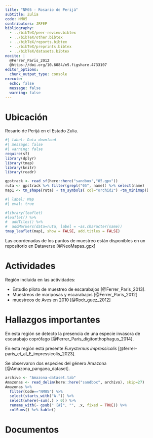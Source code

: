```yaml
---
title: "NM05 - Rosario de Perijá"
subtitle: Zulia
code: NM05
contributors: JRFEP
bibliography: 
  - ../bibTeX/peer-review.bibtex
  - ../bibTeX/other.bibtex
  - ../bibTeX/reports.bibtex
  - ../bibTeX/preprints.bibtex
  - ../bibTeX/datasets.bibtex
nocite: |
  @Ferrer_Paris_2012
  @https://doi.org/10.6084/m9.figshare.4733107
editor_options: 
  chunk_output_type: console
execute:
  echo: false 
  message: false
  warning: false
---
```


# Ubicación

Rosario de Perijá en el Estado Zulia.

```r
#| label: Data download
#| message: false
#| warning: false
require(sf)
library(dplyr)
library(tmap)
library(knitr)
library(readr)

gpstrack <- read_sf(here::here("sandbox","05.gpx"))
ruta <- gpstrack %>% filter(grepl("05", name)) %>% select(name) 
map1 <- tm_shape(ruta) + tm_symbols( col="orchid2") +tm_minimap()

```

```r
#| label: Map
#| eval: true

#library(leaflet)
#leaflet() %>% 
#  addTiles() %>%
#  addMarkers(data=ruta, label = ~as.character(name))
tmap_leaflet(map1, show = FALSE, add.titles = FALSE)

```

Las coordenadas de los puntos de muestreo están disponibles en un repositorio en Dataverse [@NeoMapas_gpx]

# Actividades

Región incluida en las actividades:

- Estudio piloto de muestreo de escarabajos [@Ferrer_Paris_2013].
- Muestreos de mariposas y escarabajos [@Ferrer_Paris_2012]
- muestreos de Aves en 2010 [@Rodr_guez_2012]

# Hallazgos importantes

En esta región se detecto la presencia de una especie invasora de escarabajo coprófago [@Ferrer_Paris_digitonthophagus_2014].

En esta región está presente *Eurysternus impressicolis* [@ferrer-paris_et_al_E_impressicolis_2023].

Se observaron dos especies del género Amazona [@Amazona_pangaea_dataset].

```r
archivo <- "Amazona-dataset.tab"
Amazonas <- read_delim(here::here("sandbox", archivo), skip=27)
Amazonas %>% 
  filter(Code=="NM05") %>% 
  select(starts_with("A.")) %>% 
  select(where(~sum(.) > 0)) %>% 
  rename_with(~ gsub(" [#]", "", .x, fixed = TRUE)) %>% 
  colSums() %>% kable()
```



# Documentos

::: {#refs}
:::

